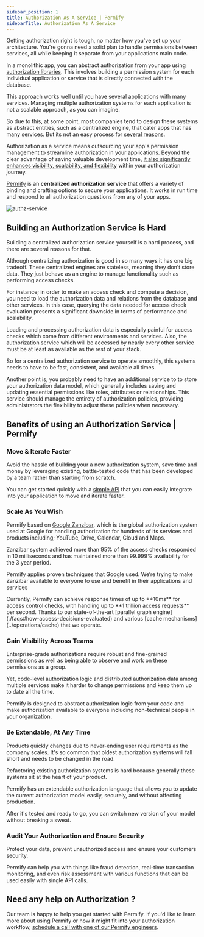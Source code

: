 ```yaml
---
sidebar_position: 1
title: Authorization As A Service | Permify
sidebarTitle: Authorization As A Service
---
```


Getting authorization right is tough, no matter how you've set up your architecture. You're gonna need a solid plan to handle permissions between services, all while keeping it separate from your applications main code.

In a monolithic app, you can abstract authorization from your app using [authorization libraries](https://permify.co/post/open-source-authorization-libraries/). This involves building a permission system for each individual application or service that is directly connected with the database.

This approach works well until you have several applications with many services. Managing multiple authorization systems for each application is not a scalable approach, as you can imagine.

So due to this, at some point, most companies tend to design these systems as abstract entities, such as a centralized engine, that cater apps that has many services. But its not an easy process for [several reasons](#building-an-authorization-service-is-hard).

Authorization as a service means outsourcing your app's permission management to streamline authorization in your applications. Beyond the clear advantage of saving valuable development time, [it also significantly enhances visibility, scalability, and flexibility](#benefits-of-using-an-authorization-service-permify) within your authorization journey.

[Permify] is an **centralized authorization service** that offers a variety of binding and crafting options to secure your applications. It works in run time and respond to all authorization questions from any of your apps.

![authz-service](https://user-images.githubusercontent.com/34595361/196884110-147862c9-3657-4f07-831c-3e0d0e39eccf.png)

[Permify]: https://github.com/Permify/permify

## Building an Authorization Service is Hard

Building a centralized authorization service yourself is a hard process, and there are several reasons for that.

Although centralizing authorization is good in so many ways it has one big tradeoff. These centralized engines are stateless, meaning they don’t store data. They just behave as an engine to manage functionality such as performing access checks.

For instance; in order to make an access check and compute a decision, you need to load the authorization data and relations from the database and other services. In this case, querying the data needed for access check evaluation presents a significant downside in terms of performance and scalability.

Loading and processing authorization data is especially painful for access checks which come from different environments and services. Also, the authorization service which will be accessed by nearly every other service must be at least as available as the rest of your stack.

So for a centralized authorization service to operate smoothly, this systems needs to have to be fast, consistent, and available all times.

Another point is, you probably need to have an additional service to to store your authorization data model, which generally includes saving and updating essential permissions like roles, attributes or relationships. This service should manage the entirety of authorization policies, providing administrators the flexibility to adjust these policies when necessary.

## Benefits of using an Authorization Service | Permify

### Move & Iterate Faster

Avoid the hassle of building your a new authorization system, save time and money by leveraging existing, battle-tested code that has been developed by a team rather than starting from scratch.

You can get started quickly with a [simple API](../getting-started/enforcement) that you can easily integrate into your application to move and iterate faster.

### Scale As You Wish

Permify based on [Google Zanzibar], which is the global authorization system used at Google for handling authorization for hundreds of its services and products including; YouTube, Drive, Calendar, Cloud and Maps.

Zanzibar system achieved more than 95% of the access checks responded in 10 milliseconds and has maintained more than 99.999% availability for the 3 year period.

Permify applies proven techniques that Google used. We’re trying to make Zanzibar available to everyone to use and benefit in their applications and services

<Check>
  Currently, Permify can achieve response times of up to **10ms** for access
  control checks, with handling up to **1 trillion access requests** per second.
  Thanks to our state-of-the-art [parallel graph
  engine](./faqs#how-access-decisions-evaluated)
  and various [cache mechanisms](../operations/cache)
  that we operate.
</Check>

[Google Zanzibar]: https://permify.co/post/google-zanzibar-in-a-nutshell

### Gain Visibility Across Teams

Enterprise-grade authorizations require robust and fine-grained permissions as well as being able to observe and work on these permissions as a group.

Yet, code-level authorization logic and distributed authorization data among multiple services make it harder to change permissions and keep them up to date all the time.

Permify is designed to abstract authorization logic from your code and make authorization available to everyone including non-technical people in your organization.

### Be Extendable, At Any Time

Products quickly changes due to never-ending user requirements as the company scales. It's so common that oldest authorization systems will fall short and needs to be changed in the road.

Refactoring existing authorization systems is hard because generally these systems sit at the heart of your product.

Permify has an extendable authorization language that allows you to update the current authorization model easily, securely, and without affecting production.

After it's tested and ready to go, you can switch new version of your model without breaking a sweat.

### Audit Your Authorization and Ensure Security

Protect your data, prevent unauthorized access and ensure your customers security.

Permify can help you with things like fraud detection, real-time transaction monitoring, and even risk assessment with various functions that can be used easily with single API calls.

## Need any help on Authorization ?

Our team is happy to help you get started with Permify. If you'd like to learn more about using Permify or how it might fit into your authorization workflow, [schedule a call with one of our Permify engineers](https://calendly.com/d/cj79-kyf-b4z).
